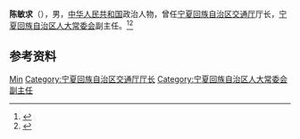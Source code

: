 '''陈敏求'''（{{bd|？||}}），男，[[中华人民共和国|中华人民共和国]]政治人物，曾任[[宁夏回族自治区交通厅|宁夏回族自治区交通厅]]厅长，[[宁夏回族自治区人大常委会|宁夏回族自治区人大常委会]]副主任。<ref>{{Cite web|title=宁夏回族自治区四至十届人大常委会组成人员名单|url=http://www.npc.gov.cn/zgrdw/npc/zt/qt/dfrd30year/2011-04/01/content_1650021.htm|accessdate=2020-07-21|work=中国人大网|archive-date=2020-07-22|archive-url=https://web.archive.org/web/20200722023819/http://www.npc.gov.cn/zgrdw/npc/zt/qt/dfrd30year/2011-04/01/content_1650021.htm|dead-url=yes}}</ref><ref>{{Cite book|title=中华人民共和国职官志|author=何虎生, 李耀东, 向常福主编|publisher=中国社会出版社|year=2003|isbn=9787800883934|location=北京|pages=}}</ref>

== 参考资料 ==
{{reflist}}

{{中国人物小作品}}

{{Authority control}}
{{DEFAULTSORT:Chen陈}}
[[Category:陈姓|Min]]
[[Category:宁夏回族自治区交通厅厅长|Category:宁夏回族自治区交通厅厅长]]
[[Category:宁夏回族自治区人大常委会副主任|Category:宁夏回族自治区人大常委会副主任]]